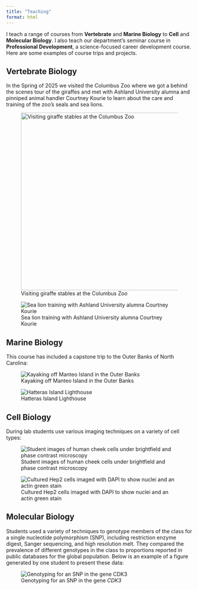 ```yaml
---
title: "Teaching"
format: html
---
```


I teach a range of courses from **Vertebrate** and **Marine Biology** to **Cell** and **Molecular Biology**. I also teach our department's seminar course in **Professional Development**, a science-focused career development course. Here are some examples of course trips and projects.

## Vertebrate Biology
In the Spring of 2025 we visited the Columbus Zoo where we got a behind the scenes tour of the giraffes and met with Ashland University alumna and pinniped animal handler Courtney Kourie to learn about the care and training of the zoo's seals and sea lions.

::: {layout-ncol="2"}
![Visiting giraffe stables at the Columbus Zoo](media/col_zoo.jpg){height="5in" fig-align="left"}

![Sea lion training with Ashland University alumna Courtney Kourie](media/Kourie col zoo.jpg){fig-align="left"}
:::

## Marine Biology
This course has included a capstone trip to the Outer Banks of North Carolina:

::: {layout-ncol="2"}
![Kayaking off Manteo Island in the Outer Banks](media/obx 1.jpg){fig-align="left"}

![Hatteras Island Lighthouse](media/obx 2.jpg){fig-align="left"}
:::

## Cell Biology

During lab students use various imaging techniques on a variety of cell types:

![Student images of human cheek cells under brightfield and phase contrast microscopy](media/cell bio 1.png)

![Cultured Hep2 cells imaged with DAPI to show nuclei and an actin green stain](media/cell bio 2.png)

## Molecular Biology

Students used a variety of techniques to genotype members of the class for a single nucleotide polymorphism (SNP), including restriction enzyme digest, Sanger sequencing, and high resolution melt. They compared the prevalence of different genotypes in the class to proportions reported in public databases for the global population. Below is an example of a figure generated by one student to present these data:

![Genotyping for an SNP in the gene *CDK3*](media/mol bio 1.png)
